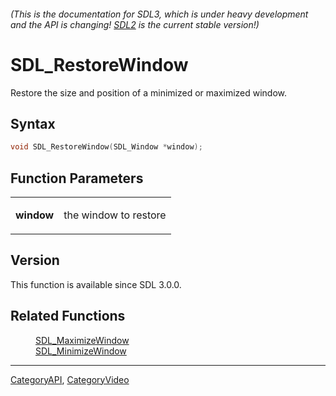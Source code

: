 ====== (This is the documentation for SDL3, which is under heavy development and the API is changing! [https://wiki.libsdl.org/SDL2/ SDL2] is the current stable version!) ======
= SDL_RestoreWindow =

Restore the size and position of a minimized or maximized window.

== Syntax ==

<syntaxhighlight lang='c'>
void SDL_RestoreWindow(SDL_Window *window);
</syntaxhighlight>

== Function Parameters ==

{|
|'''window'''
|the window to restore
|}

== Version ==

This function is available since SDL 3.0.0.

== Related Functions ==

:[[SDL_MaximizeWindow]]
:[[SDL_MinimizeWindow]]

----
[[CategoryAPI]], [[CategoryVideo]]



